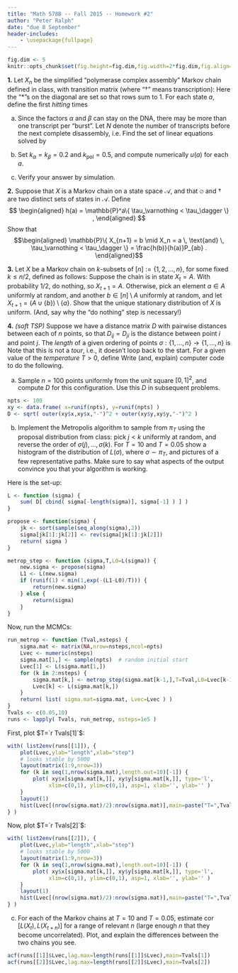 ```yaml
---
title: "Math 578B -- Fall 2015 -- Homework #2"
author: "Peter Ralph"
date: "due 8 September"
header-includes:
    - \usepackage{fullpage}
---
```


\newcommand{\calA}{\mathcal{A}}
\renewcommand{\P}{\mathbb{P}}
\newcommand{\E}{\mathbb{E}}
\newcommand{\given}{\mid}
\newcommand{\oneb}{\mathbf{1}}
\newcommand{\cor}{\text{cor}\,}

<!-- wrap solutions in \ifdef{SOLUTIONS} ... \endif -->

```r
fig.dim <- 5
knitr::opts_chunk$set(fig.height=fig.dim,fig.width=2*fig.dim,fig.align='center')
```


**1.** Let $X_n$ be the simplified "polymerase complex assembly" Markov chain defined in class,
with transition matrix (where "$\dagger$" means transcription):
\begin{align}
P = 
\begin{array}{c c}  
&
\begin{array}{c c c c c c} 
    \varnothing & \alpha & \beta & \alpha+\beta & \text{pol} & \dagger \\ 
\end{array}
\\
\begin{array} {c c}
    \varnothing \\ \alpha \\ \beta \\ \alpha+\beta \\ \text{pol} \\ \dagger 
\end{array}
&
\left[
\begin{array}{c c c c c c}
    * & k_\alpha & k_\beta & 0 & 0 & 0 \\
    k_\alpha & * & 0 & k_\beta &0 & 0 \\
    k_\beta & 0 & * & k_\alpha & 0 & 0 \\
    0 & k_\beta & k_\alpha & * & k_\text{pol} & 0 \\
    0 & 0 & 0 & 0 & * & 1 \\
    0 & 0 & 0 & 1 & 0 & * 
\end{array}
\right]
\end{array}
\end{align}
Here the "$*$"s on the diagonal are set so that rows sum to 1.
For each state $a$, define
the first *hitting* times
\begin{align*}
    \tau_a &= \min\{ n \ge 0 : X_n = a \} 
\end{align*}

a.  Since the factors $\alpha$ and $\beta$ can stay on the DNA,
    there may be more than one transcript per "burst".
    Let $N$ denote the number of transcripts before the next complete disassembly,
    i.e.
    \begin{align*}
        N &= \sum_{k=0}^{\tau_\varnothing} \oneb_{X_k = \dagger} .
    \end{align*}
    Find the set of linear equations solved by
    \begin{align*}
        u(a) = \E[ N \given X_0 = a ] .
    \end{align*}

b.  Set $k_\alpha = k_\beta = 0.2$ and $k_\text{pol}=0.5$,
    and compute numerically $u(a)$ for each $a$.

c.  Verify your answer by simulation.

**2.** Suppose that $X$ is a Markov chain on a state space $\calA$,
    and that $\varnothing$ and $\dagger$ are two distinct sets of states in $\calA$.
    Define
    $$
    \begin{aligned}
    h(a) = \P^a\{ \tau_\varnothing < \tau_\dagger \} ,
    \end{aligned}
    $$
    Show that
    $$\begin{aligned}
    \P\{ X_{n+1} = b \given X_n = a \, \text{and} \, \tau_\varnothing < \tau_\dagger \}
    =
    \frac{h(b)}{h(a)}P_{ab} .
    \end{aligned}$$


**3.** Let $X$ be a Markov chain on $k$-subsets of $[n]:=\{1,2,\ldots,n\}$, 
    for some fixed $k \le n/2$, defined as follows:
    Suppose the chain is in state $X_t=A$.
    With probability $1/2$, do nothing, so $X_{t+1}=A$.
    Otherwise, pick an element $a \in A$ uniformly at random,
    and another $b \in [n] \setminus A$ uniformly at random,
    and let $X_{t+1} = (A \cup \{b\}) \setminus \{a\}$.
    Show that the unique stationary distribution of $X$ is uniform.
    (And, say why the "do nothing" step is necessary!)


**4.** *(soft TSP)*
    Suppose we have a distance matrix $D$ with pairwise distances between each of $n$ points,
    so that $D_{ij} = D_{ji}$ is the distance between point $i$ and point $j$.
    The *length* of a given ordering of points $\sigma : \{1,\ldots,n\} \to \{1,\ldots,n\}$
    is
    \begin{align*}
        L(\sigma) = \sum_{i=1}^{n-1} D_{\sigma(i),\sigma(i+1)} .
    \end{align*}
    Note that this is not a *tour*, i.e., it doesn't loop back to the start.
    For a given value of the *temperature* $T > 0$, define
    \begin{align*}
        \pi_T(\sigma) = \exp\left( - L(\sigma) / T \right) .
    \end{align*}
    Write (and, explain) computer code to do the following.

a.  Sample $n=100$ points uniformly from the unit square $[0,1]^2$,
    and compute $D$ for this configuration.
    Use this $D$ in subsequent problems.

\ifdef{SOLUTIONS}
```r
npts <- 100
xy <- data.frame( x=runif(npts), y=runif(npts) )
D <- sqrt( outer(xy$x,xy$x,"-")^2 + outer(xy$y,xy$y,"-")^2 )
```
\endif

    
b.  Implement the Metropolis algorithm to sample from $\pi_T$
    using the proposal distribution from class:
    pick $j<k$ uniformly at random, and reverse the order of $\sigma(j), \ldots, \sigma(k)$.
    For $T=10$ and $T=0.05$ show a histogram of the distribution of $L(\sigma)$,
    where $\sigma \sim \pi_T$,
    and pictures of a few representative paths.
    Make sure to say what aspects of the output convince you that your algorithm is working.
    

\ifdef{SOLUTIONS}

Here is the set-up:
```r
L <- function (sigma) {
    sum( D[ cbind( sigma[-length(sigma)], sigma[-1] ) ] )
}

propose <- function(sigma) {
    jk <- sort(sample(seq_along(sigma),2))
    sigma[jk[1]:jk[2]] <- rev(sigma[jk[1]:jk[2]])
    return( sigma )
}

metrop_step <- function (sigma,T,L0=L(sigma)) {
    new.sigma <- propose(sigma)
    L1 <- L(new.sigma)
    if (runif(1) < min(1,exp(-(L1-L0)/T))) {
        return(new.sigma)
    } else {
        return(sigma)
    }
}
```

Now, run the MCMCs:
```r
run_metrop <- function (Tval,nsteps) {
    sigma.mat <- matrix(NA,nrow=nsteps,ncol=npts)
    Lvec <- numeric(nsteps)
    sigma.mat[1,] <- sample(npts)  # random initial start
    Lvec[1] <- L(sigma.mat[1,])
    for (k in 2:nsteps) {
        sigma.mat[k,] <- metrop_step(sigma.mat[k-1,],T=Tval,L0=Lvec[k-1])
        Lvec[k] <- L(sigma.mat[k,])
    }
    return( list( sigma.mat=sigma.mat, Lvec=Lvec ) )
}
Tvals <- c(0.05,10)
runs <- lapply( Tvals, run_metrop, nsteps=1e5 )
```


First, plot $T=`r Tvals[1]`$:
```r
with( list2env(runs[[1]]), {
    plot(Lvec,ylab="length",xlab="step")
    # looks stable by 5000
    layout(matrix(1:9,nrow=3))
    for (k in seq(1,nrow(sigma.mat),length.out=10)[-1]) {
        plot( xy$x[sigma.mat[k,]], xy$y[sigma.mat[k,]], type='l', 
             xlim=c(0,1), ylim=c(0,1), asp=1, xlab='', ylab='' )
    }
    layout(1)
    hist(Lvec[(nrow(sigma.mat)/2):nrow(sigma.mat)],main=paste("T=",Tvals[1]))
} )
```

Now, plot $T=`r Tvals[2]`$:
```r
with( list2env(runs[[2]]), {
    plot(Lvec,ylab="length",xlab="step")
    # looks stable by 5000
    layout(matrix(1:9,nrow=3))
    for (k in seq(1,nrow(sigma.mat),length.out=10)[-1]) {
        plot( xy$x[sigma.mat[k,]], xy$y[sigma.mat[k,]], type='l', 
             xlim=c(0,1), ylim=c(0,1), asp=1, xlab='', ylab='' )
    }
    layout(1)
    hist(Lvec[(nrow(sigma.mat)/2):nrow(sigma.mat)],main=paste("T=",Tvals[2]))
} )
```

\endif


c.  For each of the Markov chains at $T=10$ and $T=0.05$,
    estimate $\cor[L(X_t),L(X_{t+n})]$ for a range of relevant $n$
    (large enough $n$ that they become uncorrelated).
    Plot, and explain the differences between the two chains you see.

\ifdef{SOLUTIONS}
```r
acf(runs[[1]]$Lvec,lag.max=length(runs[[1]]$Lvec),main=Tvals[1])
acf(runs[[2]]$Lvec,lag.max=length(runs[[2]]$Lvec),main=Tvals[2])
```
\endif

<!--
c.  Also, estimate and visualize $\P\{ \sigma(1) = i \}$ for $T=0.05$.

\ifdef{SOLUTIONS}
```r
start.probs <- sapply( lapply(runs,list2env), with, {x<-colSums(sigma.mat[seq(floor(nrow(sigma.mat)/2),length.out=floor(nrow(sigma.mat)/2)),]);x/sum(x)} )
next.probs <- sapply( lapply(runs,list2env), with, 
                     { ones <- (sigma.mat==1);
                     tabulate( sigma.mat[cbind(row(sigma.mat)[ones],1+(col(sigma.mat)%%ncol(sigma.mat)))] ) } )
next.probs <- next.probs/colSums(next.probs)[col(next.probs)]
```
\endif
-->
